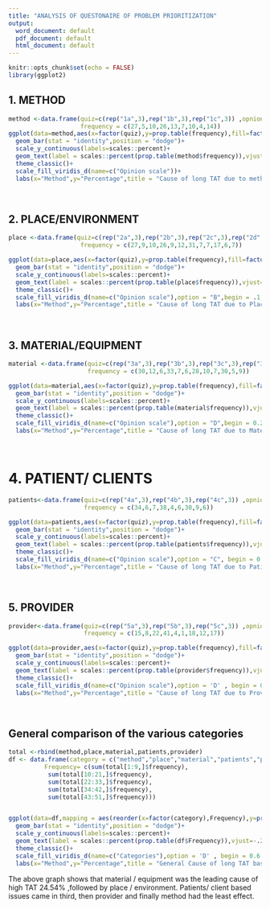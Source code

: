 ```yaml
---
title: "ANALYSIS OF QUESTONAIRE OF PROBLEM PRIORITIZATION"
output:
  word_document: default
  pdf_document: default
  html_document: default
---
```


```r
knitr::opts_chunk$set(echo = FALSE)
library(ggplot2)
```

## 1. METHOD
```r
method <-data.frame(quiz=c(rep("1a",3),rep("1b",3),rep("1c",3)) ,opnion=rep(c("high","moderate","low"),3),
                    frequency = c(27,5,10,26,13,7,10,4,14))
ggplot(data=method,aes(x=factor(quiz),y=prop.table(frequency),fill=factor(opnion)))+
  geom_bar(stat = "identity",position = "dodge")+
  scale_y_continuous(labels=scales::percent)+
  geom_text(label = scales::percent(prop.table(method$frequency)),vjust=-.2,position = position_dodge(.9))+
  theme_classic()+
  scale_fill_viridis_d(name=c("Opinion scale"))+
  labs(x="Method",y="Percentage",title = "Cause of long TAT due to method")
```
<br>

## 2. PLACE/ENVIRONMENT
```r
place <-data.frame(quiz=c(rep("2a",3),rep("2b",3),rep("2c",3),rep("2d",3)) ,opnion=rep(c("high","moderate","low"),4),
                    frequency = c(27,9,10,26,9,12,31,7,7,17,6,7))

ggplot(data=place,aes(x=factor(quiz),y=prop.table(frequency),fill=factor(opnion)))+
  geom_bar(stat = "identity",position = "dodge")+
  scale_y_continuous(labels=scales::percent)+
  geom_text(label = scales::percent(prop.table(place$frequency)),vjust=-.2,position = position_dodge(.9))+
  theme_classic()+
  scale_fill_viridis_d(name=c("Opinion scale"),option = "B",begin = .1,end = .5)+
  labs(x="Method",y="Percentage",title = "Cause of long TAT due to Place/Environment ")
```





<br>

## 3. MATERIAL/EQUIPMENT
```r
material <-data.frame(quiz=c(rep("3a",3),rep("3b",3),rep("3c",3),rep("3d",3)) ,opnion=rep(c("high","moderate","low"),4),
                      frequency = c(30,12,6,33,7,6,28,10,7,30,5,9))

ggplot(data=material,aes(x=factor(quiz),y=prop.table(frequency),fill=factor(opnion)))+
  geom_bar(stat = "identity",position = "dodge")+
  scale_y_continuous(labels=scales::percent)+
  geom_text(label = scales::percent(prop.table(material$frequency)),vjust=-.2,position = position_dodge(.9))+
  theme_classic()+
  scale_fill_viridis_d(name=c("Opinion scale"),option = "D",begin = 0.2 ,end = .7)+
  labs(x="Method",y="Percentage",title = "Cause of long TAT due to Material / Equipment ")
```

<br>

# 4. PATIENT/ CLIENTS
```r
patients<-data.frame(quiz=c(rep("4a",3),rep("4b",3),rep("4c",3)) ,opnion=rep(c("high","moderate","low"),3),
                     frequency = c(34,6,7,38,4,6,30,9,6))

ggplot(data=patients,aes(x=factor(quiz),y=prop.table(frequency),fill=factor(opnion)))+
  geom_bar(stat = "identity",position = "dodge")+
  scale_y_continuous(labels=scales::percent)+
  geom_text(label = scales::percent(prop.table(patients$frequency)),vjust=-.2,position = position_dodge(.9))+
  theme_classic()+
  scale_fill_viridis_d(name=c("Opinion scale"),option = "C", begin = 0.1 ,end = .6)+
  labs(x="Method",y="Percentage",title = "Cause of long TAT due to Patients/ clients ")
```




<br>

## 5. PROVIDER
```r
provider<-data.frame(quiz=c(rep("5a",3),rep("5b",3),rep("5c",3)) ,opnion=rep(c("high","moderate","low"),3),
                     frequency = c(15,8,22,41,4,1,18,12,17))

ggplot(data=provider,aes(x=factor(quiz),y=prop.table(frequency),fill=factor(opnion)))+
  geom_bar(stat = "identity",position = "dodge")+
  scale_y_continuous(labels=scales::percent)+
  geom_text(label = scales::percent(prop.table(provider$frequency)),vjust=-.2,position = position_dodge(.9))+
  theme_classic()+
  scale_fill_viridis_d(name=c("Opinion scale"),option = 'D' , begin = 0.6 ,end = .9)+
  labs(x="Method",y="Percentage",title = "Cause of long TAT due to Provider")
```



<br>

## General comparison of the various categories
```r
total <-rbind(method,place,material,patients,provider)
df <- data.frame(category = c("method","place","material","patients","provider"),
          Frequency= c(sum(total[1:9,]$frequency),
           sum(total[10:21,]$frequency),
           sum(total[22:33,]$frequency),
           sum(total[34:42,]$frequency),
           sum(total[43:51,]$frequency)))


ggplot(data=df,mapping = aes(reorder(x=factor(category),Frequency),y=prop.table(Frequency),fill=factor(category)))+
  geom_bar(stat = "identity",position = "dodge")+
  scale_y_continuous(labels=scales::percent)+
  geom_text(label = scales::percent(prop.table(df$Frequency)),vjust=-.2,position = position_dodge(.9))+
  theme_classic()+
  scale_fill_viridis_d(name=c("Categories"),option = 'D' , begin = 0.6 ,end = .9)+
  labs(x="Method",y="Percentage",title = "General Cause of long TAT based on category ")
```

The above graph shows that material / equipment was the leading cause of high TAT 24.54% ,followed  by place / environment. Patients/ client based issues came in third, then provider and finally method had the least effect.
